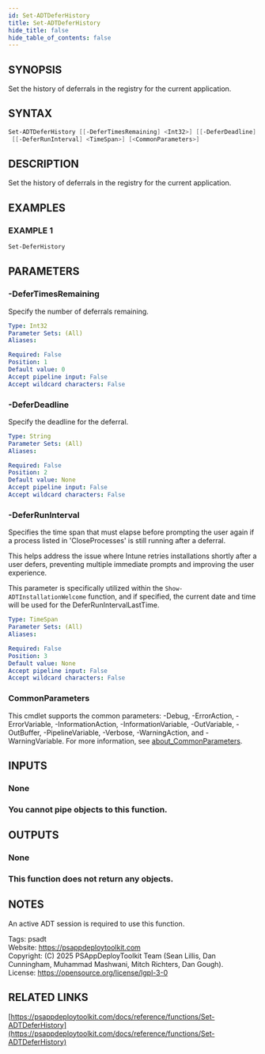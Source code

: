 ```yaml
---
id: Set-ADTDeferHistory
title: Set-ADTDeferHistory
hide_title: false
hide_table_of_contents: false
---
```


## SYNOPSIS

Set the history of deferrals in the registry for the current application.

## SYNTAX

```powershell
Set-ADTDeferHistory [[-DeferTimesRemaining] <Int32>] [[-DeferDeadline] <String>]
 [[-DeferRunInterval] <TimeSpan>] [<CommonParameters>]
```

## DESCRIPTION

Set the history of deferrals in the registry for the current application.

## EXAMPLES

### EXAMPLE 1

```powershell
Set-DeferHistory
```

## PARAMETERS

### -DeferTimesRemaining

Specify the number of deferrals remaining.

```yaml
Type: Int32
Parameter Sets: (All)
Aliases:

Required: False
Position: 1
Default value: 0
Accept pipeline input: False
Accept wildcard characters: False
```

### -DeferDeadline

Specify the deadline for the deferral.

```yaml
Type: String
Parameter Sets: (All)
Aliases:

Required: False
Position: 2
Default value: None
Accept pipeline input: False
Accept wildcard characters: False
```

### -DeferRunInterval

Specifies the time span that must elapse before prompting the user again if a process listed in 'CloseProcesses' is still running after a deferral.

This helps address the issue where Intune retries installations shortly after a user defers, preventing multiple immediate prompts and improving the user experience.

This parameter is specifically utilized within the `Show-ADTInstallationWelcome` function, and if specified, the current date and time will be used for the DeferRunIntervalLastTime.

```yaml
Type: TimeSpan
Parameter Sets: (All)
Aliases:

Required: False
Position: 3
Default value: None
Accept pipeline input: False
Accept wildcard characters: False
```

### CommonParameters

This cmdlet supports the common parameters: -Debug, -ErrorAction, -ErrorVariable, -InformationAction, -InformationVariable, -OutVariable, -OutBuffer, -PipelineVariable, -Verbose, -WarningAction, and -WarningVariable. For more information, see [about_CommonParameters](http://go.microsoft.com/fwlink/?LinkID=113216).

## INPUTS

### None

### You cannot pipe objects to this function.
## OUTPUTS

### None

### This function does not return any objects.
## NOTES
An active ADT session is required to use this function.

Tags: psadt<br />
Website: https://psappdeploytoolkit.com<br />
Copyright: (C) 2025 PSAppDeployToolkit Team (Sean Lillis, Dan Cunningham, Muhammad Mashwani, Mitch Richters, Dan Gough).<br />
License: https://opensource.org/license/lgpl-3-0

## RELATED LINKS

[https://psappdeploytoolkit.com/docs/reference/functions/Set-ADTDeferHistory](https://psappdeploytoolkit.com/docs/reference/functions/Set-ADTDeferHistory)
